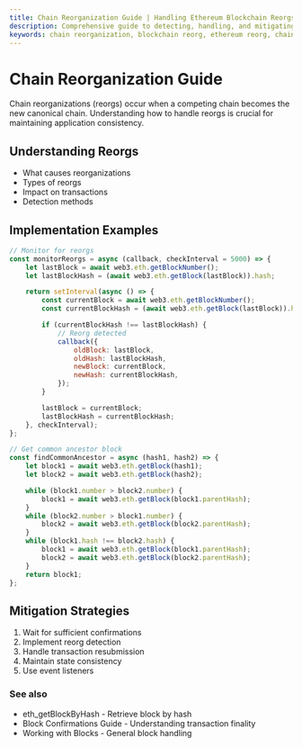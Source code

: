 ```yaml
---
title: Chain Reorganization Guide | Handling Ethereum Blockchain Reorgs
description: Comprehensive guide to detecting, handling, and mitigating Ethereum blockchain reorganizations (reorgs), including implementation strategies, common ancestor detection, and transaction resubmission.
keywords: chain reorganization, blockchain reorg, ethereum reorg, chain restructuring, block reorgs, chain forks, transaction resubmission, blockchain consistency, common ancestor, canonical chain
---
```


# Chain Reorganization Guide

Chain reorganizations (reorgs) occur when a competing chain becomes the new canonical chain. Understanding how to handle reorgs is crucial for maintaining application consistency.

## Understanding Reorgs

- What causes reorganizations
- Types of reorgs
- Impact on transactions
- Detection methods

## Implementation Examples

```javascript
// Monitor for reorgs
const monitorReorgs = async (callback, checkInterval = 5000) => {
	let lastBlock = await web3.eth.getBlockNumber();
	let lastBlockHash = (await web3.eth.getBlock(lastBlock)).hash;

	return setInterval(async () => {
		const currentBlock = await web3.eth.getBlockNumber();
		const currentBlockHash = (await web3.eth.getBlock(lastBlock)).hash;

		if (currentBlockHash !== lastBlockHash) {
			// Reorg detected
			callback({
				oldBlock: lastBlock,
				oldHash: lastBlockHash,
				newBlock: currentBlock,
				newHash: currentBlockHash,
			});
		}

		lastBlock = currentBlock;
		lastBlockHash = currentBlockHash;
	}, checkInterval);
};

// Get common ancestor block
const findCommonAncestor = async (hash1, hash2) => {
	let block1 = await web3.eth.getBlock(hash1);
	let block2 = await web3.eth.getBlock(hash2);

	while (block1.number > block2.number) {
		block1 = await web3.eth.getBlock(block1.parentHash);
	}
	while (block2.number > block1.number) {
		block2 = await web3.eth.getBlock(block2.parentHash);
	}
	while (block1.hash !== block2.hash) {
		block1 = await web3.eth.getBlock(block1.parentHash);
		block2 = await web3.eth.getBlock(block2.parentHash);
	}
	return block1;
};
```

## Mitigation Strategies

1. Wait for sufficient confirmations
2. Implement reorg detection
3. Handle transaction resubmission
4. Maintain state consistency
5. Use event listeners

### See also

- <Link to="/docs/ethereum/core-methods/eth_getBlockByHash" title="API method to retrieve block information by hash">eth_getBlockByHash</Link> - Retrieve block by hash
- <Link to="/docs/ethereum/guides/block-confirmations" title="Understanding transaction finality and confirmation requirements">Block Confirmations Guide</Link> - Understanding transaction finality
- <Link to="/docs/ethereum/guides/working-with-blocks" title="Learn fundamental techniques for working with Ethereum blocks">Working with Blocks</Link> - General block handling
